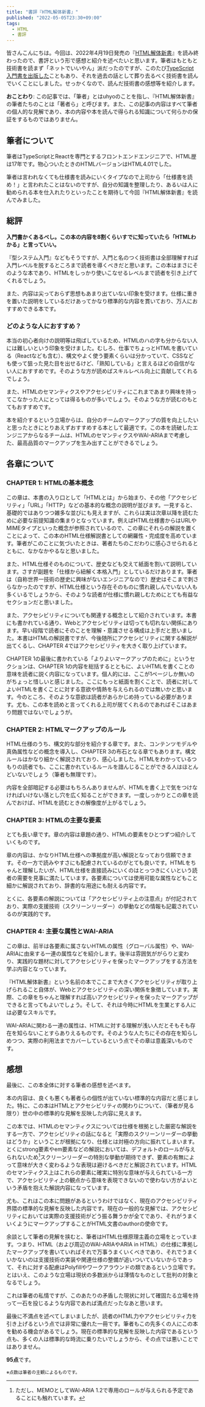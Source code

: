 ```yaml
---
title: "書評『HTML解体新書』"
published: "2022-05-05T23:30+09:00"
tags:
  - HTML
  - 書評
---
```


皆さんこんにちは。今回は、2022年4月19日発売の『[HTML解体新書](https://www.borndigital.co.jp/book/25999.html)』を読み終わったので、書評という形で感想と紹介を述べたいと思います。筆者はもともと技術書を読まず「ネットでいいやん」派だったのですが、このたび[TypeScript入門書を出版した](/entry/2022-04-11/typescript-book/)こともあり、それを過去の話として葬り去るべく技術書を読んでいくことにしました。せっかくなので、読んだ技術書の感想等を紹介します。

**おことわり**: この記事では、「筆者」とはuhyoのことを指し、『HTML解体新書』の筆者たちのことは「著者ら」と呼びます。また、この記事の内容はすべて筆者の個人的な見解であり、本の内容や本を読んで得られる知識について何らかの保証をするものではありません。

## 筆者について

筆者はTypeScriptとReactを専門とするフロントエンドエンジニアで、HTML歴は17年です。物心ついたときのHTMLバージョンはHTML4.01でした。

筆者は言われなくても仕様書を読みにいくタイプなので上司から「仕様書を読め！」と言われたことはないのですが、自分の知識を整理したり、あるいは人に勧められる本を仕入れたりといったことを期待して今回『HTML解体新書』を読んでみました。

## 総評

**入門書かくあるべし。この本の内容を8割くらいすでに知っていたら「HTMLわかる」と言っていい。**

『型システム入門』などもそうですが、入門と名のつく技術書は全部理解すれば入門レベルを脱するところまで読者を導くべきだと思います。この本はまさにそのような本であり、HTMLをしっかり使いこなせるレベルまで読者を引き上げてくれるでしょう。

また、内容は尖っておらず思想もあまり出ていない印象を受けます。仕様に重きを置いた説明をしているだけあってかなり標準的な内容を貫いており、万人におすすめできる本です。

### どのような人におすすめ？

本当の初心者向けの説明等は飛ばしているため、HTMLのハの字も分からない人には難しいという印象を受けました。むしろ、仕事でちょっとHTMLを書いている（Reactなども含む）、構文やよく使う要素くらいは分かっていて、CSSなども使って狙った見た目を出せるけど、「熟知している」と言えるほどの自信がない人におすすめです。そのような方が読めばスキルレベル向上に貢献してくれるでしょう。

また、HTMLのセマンティクスやアクセシビリティにこれまであまり興味を持ってこなかった人にとっては得るものが多いでしょう。そのような方が読むのもとてもおすすめです。

本を紹介するという立場からは、自分のチームのマークアップの質を向上したいと思ったときにとりあえずおすすめする本として最適です。この本を読破したエンジニアからなるチームは、HTMLのセマンティクスやWAI-ARIAまで考慮した、最高品質のマークアップを生み出すことができるでしょう。

## 各章について

### CHAPTER 1: HTMLの基本概念

この章は、本書の入り口として「HTMLとは」から始まり、その他「アクセシビリティ」「URL」「HTTP」などの基本的な概念の説明が並びます。一見すると、基礎的ではありつつ雑多な並びにも見えますが、これらは実は次章以降を読むために必要な前提知識の集まりとなっています。例えばHTML仕様書からはURLやMIMEタイプといった概念が参照されているので、この章にそれらの解説を置くことによって、この本のHTML仕様解説書としての網羅性・完成度を高めています。筆者がこのことに気づいたときは、著者たちのこだわりに感心させられるとともに、なかなかやるなと思いました。

また、HTML仕様そのものについて、歴史なども交えて紙面を割いて説明しています。さすが副題を「仕様から紐解く本格入門」としているだけあります。筆者は（自称世界一技術の歴史に興味がないエンジニアなので）歴史はそこまで刺さらなかったのですが、HTML仕様という存在そのものに慣れ親しんでいない人も多くいるでしょうから、そのような読者が仕様に慣れ親しむためにとても有益なセクションだと思いました。

また、アクセシビリティについても関連する概念として紹介されています。本書にも書かれている通り、Webとアクセシビリティは切っても切れない関係にあります。早い段階で読者にそのことを理解・意識させる構成は上手だと思いました。本書はHTMLの解説書ですが、今後随所にアクセシビリティに関する解説が出てくるし、CHAPTER 4ではアクセシビリティを大きく取り上げています。

CHAPTER 1の最後に書かれている「よりよいマークアップのために」というセクションは、CHAPTER 1の内容を総括するとともに、よいHTMLを書くことの意味を読者に説く内容になっています。個人的には、ここが1ページしか無いのがちょっと惜しいと感じました。ここにもっと紙面を割くことで、読者に対してよいHTMLを書くことに対する意欲や情熱を与えられるのでは無いかと思います。今のところ、そのような意欲は読者があらかじめ持っている必要があります。尤も、この本を読めと言ってくれる上司が居てくれるのであればそこはあまり問題ではないでしょうが。

### CHAPTER 2: HTMLマークアップのルール

HTML仕様のうち、構文的な部分を紹介する章です。また、コンテンツモデルや真偽属性などの概念を導入し、CHAPTER 3の布石となる章でもあります。構文ルールはかなり細かく解説されており、感心しました。HTMLをわかっているつもりの読者でも、ここに書かれているルールを諳んじることができる人はほとんどいないでしょう（筆者も無理です）。

内容を全部暗記する必要はもちろんありませんが、HTMLを書く上で気をつけなければいけない落とし穴を広く知ることができます。一度しっかりとこの章を読んでおけば、HTMLを読むときの解像度が上がるでしょう。

### CHAPTER 3: HTMLの主要な要素

とても長い章です。章の内容は章題の通り、HTMLの要素をひとつずつ紹介していくものです。

章の内容は、かなりHTML仕様への準拠度が高い解説となっており信頼できます。その一方で読みやすさにも配慮されているのがとても良いです。HTMLをちゃんと理解したいが、HTML仕様を直接読みにいくのはとっつきにくいという読者の需要を見事に満たしています。各要素については使用可能な属性などもこと細かに解説されており、辞書的な用途にも耐える内容です。

とくに、各要素の解説については「アクセシビリティ上の注意点」が付記されており、実際の支援技術（スクリーンリーダー）の挙動などの情報も記載されているのが実践的です。

### CHAPTER 4: 主要な属性とWAI-ARIA

この章は、前半は各要素に属さないHTMLの属性（グローバル属性）や、WAI-ARIAに由来する一連の属性などを紹介します。後半は雰囲気ががらりと変わり、実践的な題材に対してアクセシビリティを保ったマークアップをする方法を学ぶ内容となっています。

『HTML解体新書』という名前の本でここまで大きくアクセシビリティが取り上げられること自体が、Webとアクセシビリティの深い関係を象徴しています。実際、この章をちゃんと理解すれば高いアクセシビリティを保ったマークアップができると言ってもよいでしょう。そして、それは今時にHTMLを生業とする人には必要なスキルです。

WAI-ARIAに関わる一連の属性は、HTMLに対する理解が浅い人だとそもそも存在を知らないことすらありえるものです。そのような人たちにその存在を知らしめつつ、実際の利用法までカバーしているという点でその章は意義深いものです。

## 感想

最後に、この本全体に対する筆者の感想を述べます。

本の内容は、良くも悪くも著者らの個性が出ていない標準的な内容だと感じました。特に、この本はHTMLとアクセシビリティの関わりについて、（筆者が見る限り）世の中の標準的な見解を反映した内容に見えます。

この本では、HTMLのセマンティクスについては仕様を根拠とした厳密な解説をする一方で、アクセシビリティの話になると「実際のスクリーンリーダーの挙動はどうか」ということが根拠になり、仕様とは対極の方向に振れてしまいます。とくにstrong要素やem要素などの解説においては、デフォルトのロールが与えられないため[^note_1]スクリーンリーダーの特別な挙動が期待できず、要素の有無によって意味が大きく変わるような表現は避けるべきだと解説されています。HTMLのセマンティクス上はこれらの要素に確実に特別な意味が与えられている一方で、アクセシビリティ上の観点から意味を表現できないので使わない方がよいという矛盾を抱えた解説内容になっています。

尤も、これはこの本に問題があるというわけではなく、現在のアクセシビリティ界隈の標準的な見解を反映した内容です。現在の一般的な見解では、アクセシビリティにおいては実際の支援技術がどう振る舞うかが全てであり、それがうまくいくようにマークアップすることがHTML文書のauthorの使命です。

余談として筆者の見解を挟むと、筆者はHTML仕様原理主義の立場をとっています。つまり、HTML（および周辺のWAI-ARIAやARIA in HTML）の仕様に準拠したマークアップを書いていればそれで万事うまくいくべきであり、それでうまくいかないのは支援技術の実装や関連仕様の整備が追いついていないからであって、それに対する配慮はPolyfillやワークアラウンドの類であるという立場です。とはいえ、このような立場は現状の多数派からは薄情なものとして批判の対象となるでしょう。

[^note_1]: ただし、MEMOとしてWAI-ARIA 1.2で専用のロールが与えられる予定であることにも触れています。

これは筆者の私情ですが、このあたりの矛盾した現状に対して確固たる立場を持って一石を投じるような内容であれば満点だったなあと思います。

最後に不満点を述べてしまいましたが、読者のHTML力やアクセシビリティ力を引き上げるという点では非常に優れた一冊です。筆者もこの先多くの人にこの本を勧める機会があるでしょう。現在の標準的な見解を反映した内容であるという点も、多くの人は標準的な時流に乗りたいでしょうから、その点では悪いことではありません。

**95点**です。

<p><small>※点数は筆者の主観によるものです。</small></p>